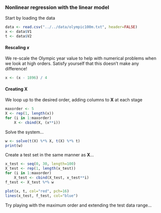 
<h3>Nonlinear regression with the linear model</h3>
<p>Start by loading the data</p>

```r
data <- read.csv("../../data/olympic100m.txt", header=FALSE)
x <- data$V1
t <- data$V2
```

<h4>Rescaling $x$</h4>
<p>We re-scale the Olympic year value to help with numerical problems when we
look at high orders. Satisfy yourself that this doesn't make any difference!</p>

```r
x <- (x - 1896) / 4
```

<h4>Creating $\mathbf{X}$</h4>
<p>We loop up to the desired order, adding columns to $\mathbf{X}$ at each
stage</p>

```r
maxorder <- 5
X <- rep(1, length(x))
for (i in 1:maxorder)
    X <- cbind(X, (x**i))
```
    
<p>Solve the system...</p>

```r
w <- solve(t(X) %*% X, t(X) %*% t)
print(w)
```

Create a test set in the same manner as $\mathbf{X}$...

```r
x_test <- seq(0, 30, length=100)
X_test <- rep(1, length(x_test))
for (i in 1:maxorder)
    X_test <- cbind(X_test, x_test**i)
f_test <- X_test %*% w
```

```r
plot(x, t, col="red", pch=16)
lines(x_test, f_test, col="blue")
```

<p>Try playing with the maximum order and extending the test data range...</p>
